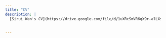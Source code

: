 ```yaml
---
title: "CV"
description: |
  [Sirui Wan's CV](https://drive.google.com/file/d/1uXRcSmVR6qX9r-alLXsB8zPmpUqcy3Ji/view?usp=sharing)


---
```

 


